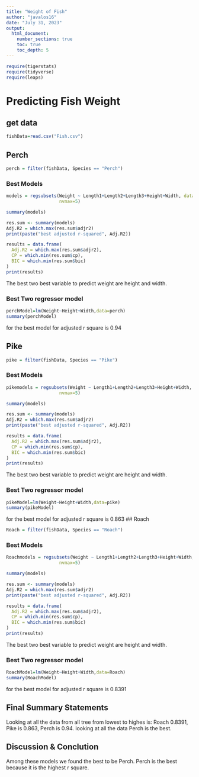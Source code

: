 ```yaml
---
title: "Weight of Fish"
author: "javalos16"
date: "July 31, 2023"  
output: 
  html_document:
    number_sections: true
    toc: true
    toc_depth: 5
---
```



```r
require(tigerstats)
require(tidyverse)
require(leaps)
```

# Predicting Fish Weight
## get data
```r
fishData=read.csv("Fish.csv")
```


## Perch
```r
perch = filter(fishData, Species == "Perch")
```

### Best Models
```r
models = regsubsets(Weight ~ Length1+Length2+Length3+Height+Width, data=perch,
                    nvmax=5)

summary(models)

res.sum <- summary(models)
Adj.R2 = which.max(res.sum$adjr2)
print(paste("best adjusted r-squared", Adj.R2))

results = data.frame(
  Adj.R2 = which.max(res.sum$adjr2),
  CP = which.min(res.sum$cp),
  BIC = which.min(res.sum$bic)
)
print(results)

```

The best two best variable to predict weight are height and width.

### Best Two regressor model

```r
perchModel=lm(Weight~Height+Width,data=perch)
summary(perchModel)
```

for the best model for adjusted r square is 0.94

## Pike
```r
pike = filter(fishData, Species == "Pike")
```


### Best Models
```r
pikemodels = regsubsets(Weight ~ Length1+Length2+Length3+Height+Width, data=pike,
                    nvmax=5)

summary(models)

res.sum <- summary(models)
Adj.R2 = which.max(res.sum$adjr2)
print(paste("best adjusted r-squared", Adj.R2))

results = data.frame(
  Adj.R2 = which.max(res.sum$adjr2),
  CP = which.min(res.sum$cp),
  BIC = which.min(res.sum$bic)
)
print(results)

```

The best two best variable to predict weight are height and width.


### Best Two regressor model

```r
pikeModel=lm(Weight~Height+Width,data=pike)
summary(pikeModel)
```

for the best model for adjusted r square is 0.863
## Roach

```r
Roach = filter(fishData, Species == "Roach")
```

### Best Models

```r
Roachmodels = regsubsets(Weight ~ Length1+Length2+Length3+Height+Width, data=Roach,
                    nvmax=5)

summary(models)

res.sum <- summary(models)
Adj.R2 = which.max(res.sum$adjr2)
print(paste("best adjusted r-squared", Adj.R2))

results = data.frame(
  Adj.R2 = which.max(res.sum$adjr2),
  CP = which.min(res.sum$cp),
  BIC = which.min(res.sum$bic)
)
print(results)

```

The best two best variable to predict weight are height and width.


### Best Two regressor model

```r
RoachModel=lm(Weight~Height+Width,data=Roach)
summary(RoachModel)
```

for the best model for adjusted r square is 0.8391

## Final Summary Statements

Looking at all the data from all tree from lowest to highes is: Roach 0.8391, Pike is 0.863, Perch is 0.94. looking at all the data Perch is the best.

## Discussion & Conclution 

Among these models we found the best to be Perch. Perch is the best because it is the highest r square.